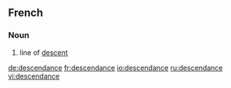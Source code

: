==French==
===Noun===
{{fr-noun|f}}
#line of [[descent]]

[[de:descendance]]
[[fr:descendance]]
[[io:descendance]]
[[ru:descendance]]
[[vi:descendance]]